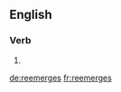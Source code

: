 {{also|reëmerges|re-emerges}}
==English==

===Verb===
{{head|en|verb form}}

# {{en-third-person singular of|reemerge}}

[[de:reemerges]]
[[fr:reemerges]]